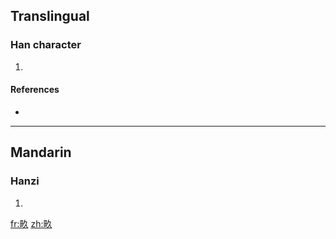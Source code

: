 ==Translingual==

===Han character===
{{Han char|rn=102|rad=田|as=03|sn=8|four=|canj=田弓人 (WNO)}}

# {{defn|Han|sort=田03}}

====References====
* {{Han ref|kx=0759.190|dkj=21750|hdz=42530.130|uh=7542|ud=30018}}

----

==Mandarin==

===Hanzi===
{{cmn-hanzi|pin=[[jiù]] ([[jiu4]]), [[liù]] ([[liu4]]), [[mǔ]] ([[mu3]])|wg=chiu<sup>4</sup>, liu<sup>4</sup>, mu<sup>3</sup>}}

# {{defn|Mandarin}}

[[fr:畂]]
[[zh:畂]]